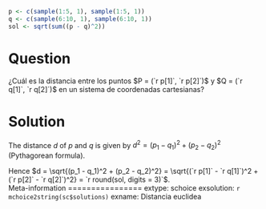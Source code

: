 ```r
p <- c(sample(1:5, 1), sample(1:5, 1))
q <- c(sample(6:10, 1), sample(6:10, 1))
sol <- sqrt(sum((p - q)^2))
```

Question
========
¿Cuál es la distancia entre los puntos
$P = (`r p[1]`, `r p[2]`)$ y $Q = (`r q[1]`, `r q[2]`)$
en un sistema de coordenadas cartesianas?

Solution
========
The distance $d$ of $p$ and $q$ is given by
$d^2 = (p_1 - q_1)^2 + (p_2 - q_2)^2$ (Pythagorean formula).

Hence $d = \sqrt{(p_1 - q_1)^2 + (p_2 - q_2)^2} =
  \sqrt{(`r p[1]` - `r q[1]`)^2 + (`r p[2]` - `r q[2]`)^2}
   = `r round(sol, digits = 3)`$.
\
Meta-information
================
extype: schoice
exsolution: `r mchoice2string(sc$solutions)`
exname: Distancia euclidea